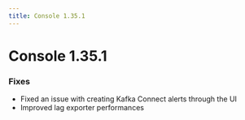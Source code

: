 ```yaml
---
title: Console 1.35.1
---
```


# Console 1.35.1

### Fixes

- Fixed an issue with creating Kafka Connect alerts through the UI
- Improved lag exporter performances
